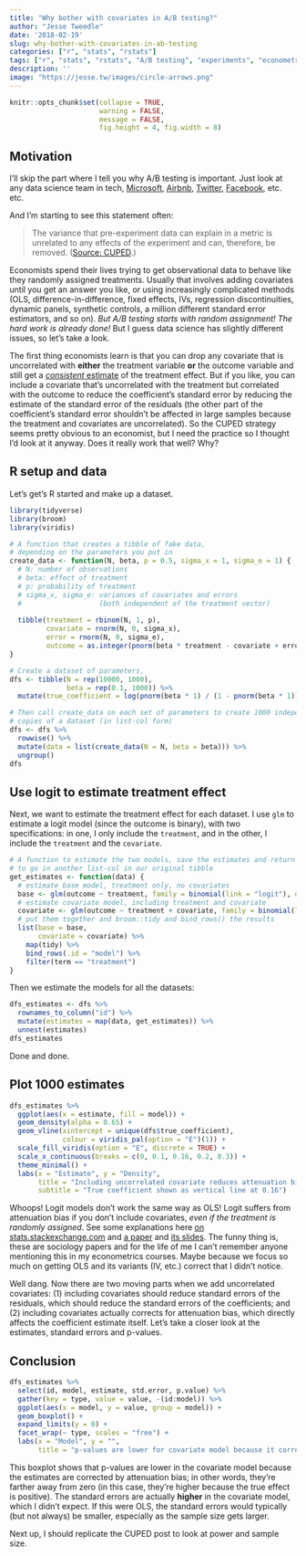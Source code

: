 ```yaml
---
title: "Why bother with covariates in A/B testing?"
author: "Jesse Tweedle"
date: '2018-02-19'
slug: why-bother-with-covariates-in-ab-testing
categories: ["r", "stats", "rstats"]
tags: ["r", "stats", "rstats", "A/B testing", "experiments", "econometrics", "CUPED"]
description: ''
image: "https://jesse.tw/images/circle-arrows.png"
---
```


```r
knitr::opts_chunk$set(collapse = TRUE, 
                      warning = FALSE, 
                      message = FALSE,
                      fig.height = 4, fig.width = 8)
```

## Motivation

I'll skip the part where I tell you why A/B testing is important. Just look at any data science team in tech, [Microsoft](https://hbr.org/2017/09/the-surprising-power-of-online-experiments), [Airbnb](https://medium.com/airbnb-engineering/experiments-at-airbnb-e2db3abf39e7), [Twitter](https://blog.twitter.com/engineering/en_us/a/2016/implications-of-use-of-multiple-controls-in-an-ab-test.html), [Facebook](https://www.facebook.com/notes/facebook-data-science/big-experiments-big-datas-friend-for-making-decisions/10152160441298859/), etc. etc.

And I'm starting to see this statement often: 

> The variance that pre-experiment data can explain in a metric is unrelated to any effects of the experiment and can, therefore, be removed. ([Source: CUPED](https://booking.ai/how-booking-com-increases-the-power-of-online-experiments-with-cuped-995d186fff1d).)

Economists spend their lives trying to get observational data to behave like they randomly assigned treatments. Usually that involves adding covariates until you get an answer you like, or using increasingly complicated methods (OLS, difference-in-difference, fixed effects, IVs, regression discontinuities, dynamic panels, synthetic controls, a million different standard error estimators, and so on). *But A/B testing starts with random assignment! The hard work is already done!* But I guess data science has slightly different issues, so let's take a look.

The first thing economists learn is that you can drop any covariate that is uncorrelated with **either** the treatment variable **or** the outcome variable and still get a [*consistent* estimate](https://en.wikipedia.org/wiki/Consistent_estimator) of the treatment effect. But if you like, you can include a covariate that's uncorrelated with the treatment but correlated with the outcome to reduce the coefficient's standard error by reducing the estimate of the standard error of the residuals (the other part of the coefficient's standard error shouldn't be affected in large samples because the treatment and covariates are uncorrelated). So the CUPED strategy seems pretty obvious to an economist, but I need the practice so I thought I'd look at it anyway. Does it really work that well? Why?


## R setup and data

Let's get's R started and make up a dataset.

``` r
library(tidyverse)
library(broom)
library(viridis)

# A function that creates a tibble of fake data, 
# depending on the parameters you put in
create_data <- function(N, beta, p = 0.5, sigma_x = 1, sigma_e = 1) {
  # N: number of observations
  # beta: effect of treatment
  # p: probability of treatment
  # sigma_x, sigma_e: variances of covariates and errors 
  #                   (both independent of the treatment vector)
    
  tibble(treatment = rbinom(N, 1, p),
         covariate = rnorm(N, 0, sigma_x),
         error = rnorm(N, 0, sigma_e),
         outcome = as.integer(pnorm(beta * treatment - covariate + error) >= 0.5))
}

# Create a dataset of parameters,
dfs <- tibble(N = rep(10000, 1000), 
              beta = rep(0.1, 1000)) %>% 
  mutate(true_coefficient = log(pnorm(beta * 1) / (1 - pnorm(beta * 1)))) 

# Then call create_data on each set of parameters to create 1000 independent 
# copies of a dataset (in list-col form)
dfs <- dfs %>% 
  rowwise() %>% 
  mutate(data = list(create_data(N = N, beta = beta))) %>% 
  ungroup()
dfs
```

## Use logit to estimate treatment effect

Next, we want to estimate the treatment effect for each dataset. I use `glm` to estimate a logit model (since the outcome is binary), with two specifications: in one, I only include the `treatment`, and in the other, I include the `treatment` and the `covariate`.

``` r
# A function to estimate the two models, save the estimates and return them in a tibble
# to go in another list-col in our original tibble
get_estimates <- function(data) {
  # estimate base model, treatment only, no covariates
  base <- glm(outcome ~ treatment, family = binomial(link = "logit"), data = data)
  # estimate covariate model, including treatment and covariate
  covariate <- glm(outcome ~ treatment + covariate, family = binomial(link = "logit"), data = data)
  # put them together and broom::tidy and bind_rows() the results
  list(base = base, 
       covariate = covariate) %>% 
    map(tidy) %>% 
    bind_rows(.id = "model") %>%
    filter(term == "treatment")
}
```

Then we estimate the models for all the datasets:

``` r
dfs_estimates <- dfs %>% 
  rownames_to_column("id") %>% 
  mutate(estimates = map(data, get_estimates)) %>% 
  unnest(estimates)
dfs_estimates
```

Done and done. 

## Plot 1000 estimates 

``` r
dfs_estimates %>% 
  ggplot(aes(x = estimate, fill = model)) +
  geom_density(alpha = 0.65) + 
  geom_vline(xintercept = unique(dfs$true_coefficient), 
             colour = viridis_pal(option = "E")(1)) +
  scale_fill_viridis(option = "E", discrete = TRUE) +
  scale_x_continuous(breaks = c(0, 0.1, 0.16, 0.2, 0.3)) +
  theme_minimal() +
  labs(x = "Estimate", y = "Density", 
       title = "Including uncorrelated covariate reduces attenuation bias in logistic model",
       subtitle = "True coefficient shown as vertical line at 0.16") 
```

Whoops! Logit models don't work the same way as OLS! Logit suffers from attenuation bias if you don't include covariates, *even if the treatment is randomly assigned*. See some explanations here [on stats.stackexchange.com](https://stats.stackexchange.com/questions/113766/omitted-variable-bias-in-logistic-regression-vs-omitted-variable-bias-in-ordina) and [a paper](https://academic.oup.com/esr/article-abstract/26/1/67/540767?redirectedFrom=PDF) and [its slides](http://www.cannectin.ca/workfiles/Nov%2013.09-Slides.pdf). The funny thing is, these are sociology papers and for the life of me I can't remember anyone mentioning this in my econometrics courses. Maybe because we focus so much on getting OLS and its variants (IV, etc.) correct that I didn't notice.

Well dang. Now there are two moving parts when we add uncorrelated covariates: (1) including covariates should reduce standard errors of the residuals, which should reduce the standard errors of the coefficients; and (2) including covariates actually corrects for attenuation bias, which directly affects the coefficient estimate itself. Let's take a closer look at the estimates, standard errors and p-values.

## Conclusion

``` r
dfs_estimates %>%
  select(id, model, estimate, std.error, p.value) %>% 
  gather(key = type, value = value, -(id:model)) %>% 
  ggplot(aes(x = model, y = value, group = model)) + 
  geom_boxplot() +
  expand_limits(y = 0) + 
  facet_wrap(~ type, scales = "free") + 
  labs(x = "Model", y = "", 
       title = "p-values are lower for covariate model because it corrects for\nattenuation bias, not because covariates reduce standard errors.")
```

This boxplot shows that p-values are lower in the covariate model because the estimates are corrected by attenuation bias; in other words, they're farther away from zero (in this case, they're higher because the true effect is positive). The standard errors are actually **higher** in the covariate model, which I didn't expect. If this were OLS, the standard errors would typically (but not always) be smaller, especially as the sample size gets larger.

Next up, I should replicate the CUPED post to look at power and sample size.